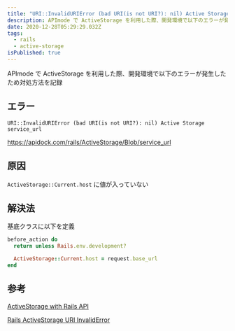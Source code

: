 ```yaml
---
title: "URI::InvalidURIError (bad URI(is not URI?): nil) Active Storage service_url"
description: APImode で ActiveStorage を利用した際、開発環境で以下のエラーが発生したため対処方法を記録
date: 2020-12-28T05:29:29.032Z
tags:
  - rails
  - active-storage
isPublished: true
---
```


APImode で ActiveStorage を利用した際、開発環境で以下のエラーが発生したため対処方法を記録

## エラー

`URI::InvalidURIError (bad URI(is not URI?): nil) Active Storage service_url`

https://apidock.com/rails/ActiveStorage/Blob/service_url

## 原因

`ActiveStorage::Current.host` に値が入っていない

## 解決法

基底クラスに以下を定義

```rb
before_action do
  return unless Rails.env.development?

  ActiveStorage::Current.host = request.base_url
end
```

## 参考

[ActiveStorage with Rails API](https://github.com/rails/rails/issues/32500)

[Rails ActiveStorage URI InvalidError](http://dev.hungryhub.com/rails-activestorage/)
